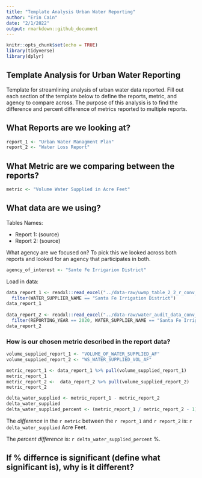 ```yaml
---
title: "Template Analysis Urban Water Reporting"
author: "Erin Cain"
date: "2/1/2022"
output: rmarkdown::github_document
---
```


```r
knitr::opts_chunk$set(echo = TRUE)
library(tidyverse)
library(dplyr)

```

## Template Analysis for Urban Water Reporting 

Template for streamlining analysis of urban water data reported. Fill out each section of the template below to define the reports, metric, and agency to compare across. The purpose of this analysis is to find the difference and percent difference of metrics reported to multiple reports. 
 
## What Reports are we looking at? 

```r
report_1 <- "Urban Water Managment Plan"
report_2 <- "Water Loss Report"
```

## What Metric are we comparing between the reports?

```r
metric <- "Volume Water Supplied in Acre Feet"
```

## What data are we using?

Tables Names: 

* Report 1: (source)
* Report 2: (source)

What agency are we focused on? To pick this we looked across both reports and looked for an agency that participates in both. 

```r
agency_of_interest <- "Sante Fe Irrigarion District"
```


Load in data: 
```r
data_report_1 <- readxl::read_excel("../data-raw/uwmp_table_2_2_r_conv_to_af.xlsx") %>% 
  filter(WATER_SUPPLIER_NAME == "Santa Fe Irrigation District")
data_report_1
  
data_report_2 <- readxl::read_excel("../data-raw/water_audit_data_conv_to_af.xlsx") %>% 
  filter(REPORTING_YEAR == 2020, WATER_SUPPLIER_NAME == "Santa Fe Irrigation District")
data_report_2
```

### How is our chosen metric described in the report data?

```r
volume_supplied_report_1 <- "VOLUME_OF_WATER_SUPPLIED_AF"
volume_supplied_report_2 <- "WS_WATER_SUPPLIED_VOL_AF"
```


```r
metric_report_1 <- data_report_1 %>% pull(volume_supplied_report_1)
metric_report_1
metric_report_2 <-  data_report_2 %>% pull(volume_supplied_report_2)
metric_report_2 

delta_water_supplied <- metric_report_1 - metric_report_2
delta_water_supplied
delta_water_supplied_percent <- (metric_report_1 / metric_report_2 - 1) * 100
```

The *difference* in the `r metric` between the `r report_1` and `r report_2` is: `r delta_water_supplied` Acre Feet. 

The *percent difference* is: `r delta_water_supplied_percent` %.

## If % differnce is significant (define what significant is), why is it different?

